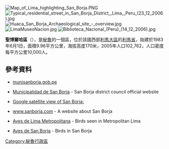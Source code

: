 <!-- 檔案不存在 [[Image:San_Borja_District,_Lima,_Peru_(14_12_2006).jpg|right]] ，可從英文維基百科取得 -->
[[Image:Map_of_Lima_highlighting_San_Borja.PNG|right]]
<!-- 檔案不存在 [[Image:Rio_Surco_in_San_Borja_(8_January_2007).jpg|thumb]] ，可從英文維基百科取得 -->
[[Image:Typical_residential_street_in_San_Borja_District,_Lima,_Peru_(23_12_2006).jpg|thumb]]
[[Image:Huaca_San_Borja_Archaeological_site_-_overview.jpg|thumb]]
<!-- 檔案不存在 [[Image:MinDefensa.jpg|thumb]] -->
[[Image:LimaMuseoNacion.jpg|thumb]]
[[Image:Biblioteca_Nacional_(Peru)_(14_12_2006).jpg|thumb]]

{{Coord|12|6|S|77|1|W|display=title}}

'''聖博爾哈區'''（{{lang-es|Distrito de San Borja}}），是[[秘魯|秘魯]]的一個區，位於該國西部[[利馬大區|利馬大區]]的[[利馬省|利馬省]]，始建於1983年6月1日，面積9.96平方公里，海拔高度170米，2005年人口102,762，人口密度每平方公里10,000人。

==參考資料==
*[http://www.munisanborja.gob.pe munisanborja.gob.pe]
*{{es icon}} [http://www.munisanborja.gob.pe Municipalidad de San Borja] - San Borja district council official website
* [http://maps.google.co.uk/maps?f=q&hl=en&q=peru&ie=UTF8&t=k&om=0&safe=on&ll=-12.09778,-76.996608&spn=0.020687,0.042915 Google satellite view of San Borja: ]
*{{es icon}} [http://sanborja.com www.sanborja.com] - A website about San Borja
*{{es icon}} [https://web.archive.org/web/20070803222200/http://www.clubdeexploradores.org/sbaves.htm Aves de Lima Metropolitana] - Birds seen in Metropolitan Lima
*{{es icon}} [https://web.archive.org/web/20140912182340/http://www.clubdeexploradores.org/peruesanborja.htm Aves de San Borja] - Birds in San Borja

{{Peru-geo-stub}}
[[Category:秘魯行政區|Category:秘魯行政區]]